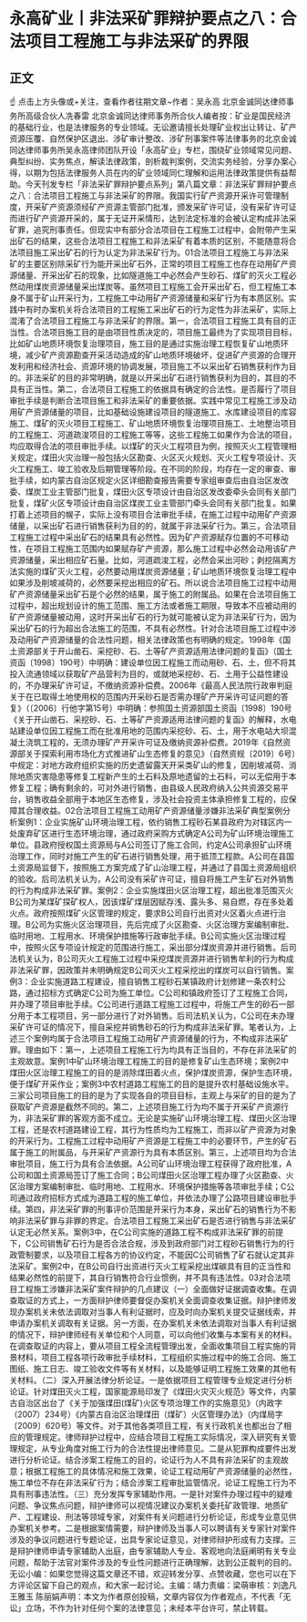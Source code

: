 # 永高矿业丨非法采矿罪辩护要点之八：合法项目工程施工与非法采矿的界限
## 正文
☝ 点击上方头像或+关注，查看作者往期文章~作者：吴永高 北京金诚同达律师事务所高级合伙人冼春雷 北京金诚同达律师事务所合伙人编者按：矿业是国民经济的基础行业，也是法律服务的专业领域。无讼邀请擅长处理矿业权出让转让、矿产资源压覆、自然保护区退出、涉矿审计整改、涉矿刑事案件等法律事务的北京金诚同达律师事务所吴永高律师团队开设「永高矿业」专栏，围绕矿业领域常见问题、典型纠纷、实务焦点，解读法律政策，剖析裁判案例，交流实务经验，分享办案心得，以期为包括法律服务人员在内的矿业领域同仁理解和运用法律政策提供有益帮助。今天刊发专栏「非法采矿罪辩护要点系列」第八篇文章：非法采矿罪辩护要点之八：合法项目工程施工与非法采矿的界限。我国实行矿产资源开采许可管理制度，开采矿产资源须经矿产资源主管部门批准，颁发采矿许可证，没有采矿许可证而进行矿产资源开采的，属于无证开采情形，达到法定标准的会被认定构成非法采矿罪，追究刑事责任。但现实中有部分合法项目在工程施工过程中，会附带产生采出矿石的结果，这些合法项目工程施工和非法采矿有着本质的区别，不能随意将合法项目施工采出矿石的行为认定为非法采矿行为。01合法项目工程施工与非法采矿的主要区别除采矿行为能开采出矿石外，正常的项目工程施工也存在动用矿产资源储量、开采出矿石的现象，比如隧道施工中必然会产生砂石、煤矿的灭火工程必然动用煤炭资源储量采出煤炭等。虽然项目工程施工会开采出矿石，但工程施工本身不属于矿山开采行为，工程施工中动用矿产资源储量和采矿行为有本质区别。实践中有时办案机关将合法项目的工程施工采出矿石的行为定性为非法采矿，实际上混淆了合法项目工程施工与非法采矿的界限。第一，合法项目工程施工具有目的正当性。合法项目施工目的是由项目性质决定的，项目施工最终为了实现项目目标，比如矿山地质环境恢复治理项目，施工目的是通过实施治理工程恢复矿山地质环境，减少矿产资源勘查开采活动造成的矿山地质环境破坏，促进矿产资源的合理开发利用和经济社会、资源环境的协调发展，项目施工不以采出矿石销售获利作为目的。非法采矿的目的非常明确，就是以开采出矿石进行销售获利为目的，其目的不具有正当性。第二，合法项目工程施工的依据具有确定的合法性。是否履行了项目审批手续是判断合法项目施工和非法采矿的重要依据。实践中常见工程施工涉及动用矿产资源储量的项目，比如基础设施建设项目的隧道施工、水库建设项目的库容施工、煤矿的灭火项目工程施工、矿山地质环境恢复治理项目施工、土地整治项目的工程施工、河道疏浚项目的工程施工等等，这些工程施工如果作为合法的项目，均应取得合法的项目审批手续。以煤矿的灭火工程项目为例，按照灭火工程管理相关规定，煤田火灾治理一般包括火区勘查、火区灭火规划、灭火工程专项设计、灭火工程施工、竣工验收及后期管理等阶段。在不同的阶段，均存在一定的审查、审批手续，如内蒙古自治区规定火区详细勘查报告需要专家组审查后由自治区发改委、煤炭工业主管部门批复，煤田火区专项设计由自治区发改委牵头会同有关部门批复，煤矿火区专项设计由自治区煤炭工业主管部门牵头会同有关部门批复。如果打着上述项目的幌子，实际上没有项目合法审批手续，在施工过程中动用矿产资源储量，以采出矿石进行销售获利为目的的，就属于非法采矿行为。第三，合法项目工程施工过程中采出矿石的结果具有必然性。因为矿产资源赋存位置的不可移动性，在项目工程施工范围内如果赋存矿产资源，那么施工过程中必然会动用该矿产资源储量，采出相应矿石量。比如，河道疏浚工程，必然会采出河砂；剥挖隔离方法实施的煤矿灭火工程，必然要动用煤炭资源储量；矿山地质环境恢复治理工程中如果涉及削坡减荷的，必然要采挖出相应的矿石。所以说合法项目施工过程中动用矿产资源储量采出矿石是个必然的结果，属于施工的附属品。如果在合法项目施工过程中，超出规划设计的施工范围、施工方法或者施工期限，导致本不应被动用的矿产资源储量被动用，这时开采出矿石的行为就可能被认定为非法采矿行为，因为采出矿石的行为超出合法施工的范围，不具有必然性。针对合法项目施工过程中涉及动用矿产资源储量的合法性问题，相关法律政策也有明确的规定。1998年《国土资源部关于开山凿石、采挖砂、石、土等矿产资源适用法律问题的复函》（国土资函〔1998〕190号）中明确：建设单位因工程施工而动用砂、石、土，但不将其投入流通领域以获取矿产品营利为目的，或就地采挖砂、石、土用于公益性建设的，不办理采矿许可证，不缴纳资源补偿费。2006年《最高人民法院行政审判庭关于在已取得土地使用权的范围内开采砂石是否需办理矿产开采许可证问题的答复》（〔2006〕行他字第15号）中明确：参照国土资源部国土资函〔1998〕190号《关于开山凿石、采挖砂、石、土等矿产资源适用法律问题的复函》的解释，水电站建设单位因工程施工而在批准用地的范围内采挖砂、石、土，用于水电站大坝混凝土浇筑工程的，无须办理矿产开采许可证及缴纳资源补偿费。2019年《自然资源部关于探索利用市场化方式推进矿山生态修复的意见》（自然资规〔2019〕6号）中规定：对地方政府组织实施的历史遗留露天开采类矿山的修复，因削坡减荷、消除地质灾害隐患等修复工程新产生的土石料及原地遗留的土石料，可以无偿用于本修复工程；确有剩余的，可对外进行销售，由县级人民政府纳入公共资源交易平台，销售收益全部用于本地区生态修复，涉及社会投资主体承担修复工程的，应保障其合理收益。02合法项目工程施工动用矿产资源储量涉嫌非法采矿典型案例分析案例1：企业实施矿山环境治理工程，依约销售工程砂石某县政府为对辖区内一处废弃矿区进行生态环境治理，通过政府采购方式确定A公司为矿山环境治理施工单位。县政府授权国土资源局与A公司签订了施工合同，约定A公司承担矿山环境治理工作，同时对施工产生的矿石进行销售处理，用于抵顶工程款。A公司在县国土资源局监督下，按照施工方案完成了矿山治理工程，并通过了县国土资源局组织的验收。后司法机关认为，A公司没有采矿许可证，擅自将施工产生矿石对外销售的行为构成非法采矿罪。案例2：企业实施煤田火区治理工程，超出批准范围灭火B公司为某煤矿探矿权人，因该煤矿煤层因赋存浅、露头多、易自燃，存在多处着火点。政府按照煤矿火区管理的规定，要求B公司自行出资对火区着火点进行治理。B公司为实施火区治理项目，先后完成了火区勘查、火区治理方案编制审批、临时用地、工程用水、环境保护措施等行政审批手续。B公司实施火区治理过程中，按照火区专项设计规定的范围进行施工，采出部分煤炭资源并进行销售。后司法机关认为，B公司灭火工程施工过程中采挖煤炭资源并进行销售牟利的行为构成非法采矿罪，因政策并未明确规定B公司灭火工程采挖出的煤炭可以自行销售。案例3：企业实施道路工程建设，擅自销售工程砂石某镇政府计划修建一条农村公路，通过招标方式确定C公司为施工单位。C公司和镇政府签订了工程施工合同，并办理了项目审批手续。C公司进行道路工程施工过程中，将施工产生的砂石一部分用于本工程项目，另一部分进行了对外销售。后司法机关认为，C公司在未办理采矿许可证的情况下，擅自采挖并销售砂石的行为构成非法采矿罪。笔者认为，上述三个案例均属于合法项目工程施工动用矿产资源储量的行为，不构成非法采矿罪。理由如下：第一，上述项目工程施工行为均具有正当目的，不存在非法采矿的主观故意。案例1中矿山环境治理工程施工的目的是修复矿山生态环境；案例2中煤田火区治理工程施工的目的是消除煤田着火点，保护煤炭资源，保护生态环境，便于煤矿开采作业；案例3中农村道路工程施工的目的是提升农村基础设施水平。三家公司项目施工的目的是为了实现各自的项目目标，主观上与采矿的目的是为了获取矿产资源是截然不同的。第二，上述项目施工行为均不属于开采矿产资源行为，非法采矿罪的客观方面不成立。无论是实施矿山环境治理工程、煤田火区治理工程，还是农村道路建设工程，其行为性质均为工程施工，而非以矿产资源为对象的开采行为。工程施工过程中动用矿产资源是工程施工中的必要环节，产生的矿石属于施工的附属品，与开采矿产资源行为具有本质区别。第三，上述项目均为合法审批项目，施工行为具有合法依据。A公司矿山环境治理工程获得了政府批准，A公司和国土资源局签订了施工合同；B公司煤田火区治理工程办理了火区勘查、火区治理方案编制审批、临时用地、工程用水、环境保护措施等各项审批手续；C公司通过政府招标方式成为道路工程的施工单位，并依法办理了公路项目建设审批手续。第四，非法采矿罪的刑事评价范围是开采行为本身，采出矿石的销售行为不影响非法采矿罪与非罪的界定。合法项目工程施工采出矿石是否进行销售与非法采矿认定无必然关系。案例3中，在C公司实施的道路工程不构成非法采矿罪的前提下，C公司销售矿石行为是否合法合规，涉及到政府部门对工程砂石销售行为的行政管制要求，以及项目工程各方的协议约定，不能因C公司销售了矿石就认定其非法采矿。案例2中，在B公司自行出资进行灭火工程采挖出煤碳具有目的正当性和结果必然性的前提下，其自行销售符合行业惯例，并不具有违法性。03对合法项目工程施工涉嫌非法采矿案件辩护的几点建议（一）全面做好证据调查收集。在调查取证的方式上，一方面辩护律师要督促办案机关全面调查收集证据。辩护律师发现办案机关未依法调取对当事人有利证据时，应及时向办案机关提交证据线索，并申请办案机关调取有关证据。另一方面，在办案机关未依法调取对当事人有利证据的情况下，辩护律师经有关单位和个人同意，可以向他们收集与本案有关的材料。在调查取证的内容上，要从项目工程全流程管理出发，全面收集项目工程实施的背景材料，项目工程各项行政审批手续材料，工程组织实施过程中的施工合同、施工图纸、施工日志、竣工验收文件等有关材料，以及能够证明工程施工效果的其他有关材料。（二）深入开展法律分析论证。一是依据项目工程管理专业规定进行分析论证。针对煤田灭火工程，国家能源局印发了《煤田火灾灭火规范》等文件，内蒙古自治区出台了《关于加强煤田(煤矿)火区专项治理工作的实施意见》（内政字（2007）234号）《内蒙古自治区治理煤田（煤矿）火区管理办法》（内煤局字〔2009〕620号）等文件。对于其他各类项目工程，有关行政机关也都出台了相应的管理规定。律师辩护过程中，应结合项目工程施工实际情况，深入研究有关管理规定，从专业角度对施工行为的合法性提出律师意见。二是从犯罪构成要件出发进行分析论证。结合涉案工程施工的目的，论证行为人不具有非法采矿的主观故意；根据工程施工的具体情况和施工效果，论证工程动用矿产资源储量的必然性，施工单位不存在非法采矿行为；结合涉案工程审批监管情况，论证工程施工行为不具有刑事违法性。（三）充分发挥专家辅助作用。一是针对案件办理过程中的疑难问题、争议焦点问题，辩护律师可以视情况建议办案机关委托矿政管理、地质矿产、工程建设、刑法等领域专家，对案件有关问题进行分析论证，形成专业意见供办案机关参考。二是根据案情需要，辩护律师及当事人可以聘请有关专家针对案件涉及的争议问题进行专题论证，出具专家论证意见，对律师辩护形成有力支撑。三是辩护律师申请专家辅助人出庭，由专家辅助人专业、客观地向法庭阐明有关专业问题，帮助于法官对案件涉及的专业性问题进行正确理解，达到公正裁判的目的。无讼小编：如果您觉得这篇文章还不错，欢迎转发分享、点赞收藏，您也可以在下方评论区留下自己的观点，和大家一起讨论。主编：靖力责编：梁萌审核：刘逸凡 王雅玉 陈丽娟声明：本文为作者原创投稿，文章内容仅为作者观点，不代表「无讼」立场，不作为针对任何个案的法律意见；未经本平台许可，禁止转载。